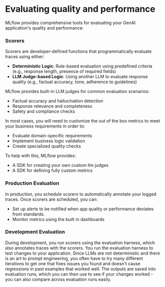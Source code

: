 # Evaluating quality and performance

MLflow provides comprehensive tools for evaluating your GenAI application's quality and performance:

### Scorers

Scorers are developer-defined functions that programmatically evaluate traces using either:
- **Deterministic Logic**: Rule-based evaluation using predefined criteria (e.g., response length, presence of required fields)
- **LLM Judge-based Logic**: Using another LLM to evaluate response quality (e.g., factual accuracy, tone, adherence to guidelines)

MLflow provides built-in LLM judges for common evaluation scenarios:
- Factual accuracy and hallucination detection
- Response relevance and completeness
- Safety and compliance checks

In most cases, you will need to customize the out of the box metrics to meet your business requirements in order to:
- Evaluate domain-specific requirements
- Implement business logic validation
- Create specialized quality checks

To help with this, MLflow provides:
- A SDK for creating your own custom llm judges
- A SDK for defining fully custom metrics


### Production Evaluation

In production, you schedule scorers to automatically annotate your logged traces.  Once scorers are scheduled, you can:
- Set up alerts to be notified when app quality or performance deviates from standards.  
- Monitor metrics using the built in dashboards

### Development Evaluation

During development, you run scorers using the evaluation harness, which also annotates traces with the scorers. You run the evaluation harness to test changes to your application. Since LLMs are not deterministic and there is an art to prompt engineering, you often have to try many different iterations to get one that fixes issues you found and doesn't cause regressions in past examples that worked well. The outputs are saved into evaluation runs, which you can then use to see if your changes worked - you can also compare across evaluation runs easily.